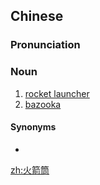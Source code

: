==Chinese==
{{zh-forms|type=21}}

===Pronunciation===
{{zh-pron
|m=huǒjiàntǒng
|c=fo2 zin3 tung2
|cat=n
}}

===Noun===
{{zh-noun}}

# [[rocket launcher]]
# [[bazooka]]

====Synonyms====
* {{zh-l|巴祖卡}}

[[zh:火箭筒]]